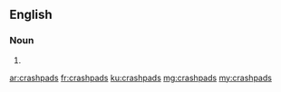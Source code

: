 ==English==

===Noun===
{{head|en}}

# {{plural of|crashpad}}

[[ar:crashpads]]
[[fr:crashpads]]
[[ku:crashpads]]
[[mg:crashpads]]
[[my:crashpads]]